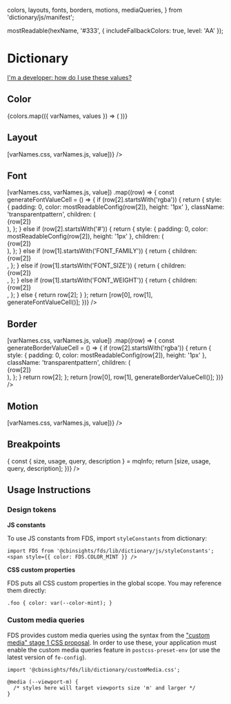   colors,
  layouts,
  fonts,
  borders,
  motions,
  mediaQueries,
} from 'dictionary/js/manifest';

  mostReadable(hexName, '#333', { includeFallbackColors: true, level: 'AA' });

<Meta title="Design Tokens/Dictionary" />

# Dictionary

[I'm a developer: how do I use these values?](#usage-instructions)

## Color

<Story name="Color">
  <ColorSwatchWrapper>
    {colors.map(({ varNames, values }) => (
      <ColorSwatch
        name={varNames.human}
        hex={values.hex}
        cssVar={varNames.css}
        jsVar={varNames.js}
      />
    ))}
  </ColorSwatchWrapper>
</Story>

## Layout

<Story name="Layout">
  <TableLayout
    shrinkLastColumn
    headers={['CSS VAR', 'JS VAR', 'VALUE']}
    rows={layouts.map(({ varNames, value }) => [varNames.css, varNames.js, value])}
  />
</Story>

## Font

<Story name="Font">
  <TableLayout
    shrinkLastColumn
    headers={['CSS VAR', 'JS VAR', 'VALUE']}
    rows={fonts
      .map(({ varNames, value }) => [varNames.css, varNames.js, value])
      .map((row) => {
        const generateFontValueCell = () => {
          if (row[2].startsWith('rgba')) {
            return {
              style: { padding: 0, color: mostReadableConfig(row[2]), height: '1px' },
              className: 'transparentpattern',
              children: (
                <div
                  style={{
                    height: '100%',
                    padding: '16px',
                    cursor: 'pointer',
                    backgroundColor: row[2],
                  }}
                >
                  {row[2]}
                </div>
              ),
            };
          } else if (row[2].startsWith('#')) {
            return {
              style: { padding: 0, color: mostReadableConfig(row[2]), height: '1px' },
              children: (
                <div
                  style={{
                    height: '100%',
                    padding: '16px',
                    cursor: 'pointer',
                    backgroundColor: row[2],
                  }}
                >
                  {row[2]}
                </div>
              ),
            };
          } else if (row[1].startsWith('FONT_FAMILY')) {
            return {
              children: <div style={{ fontFamily: row[2] }}>{row[2]}</div>,
            };
          } else if (row[1].startsWith('FONT_SIZE')) {
            return {
              children: <div style={{ fontSize: row[2] }}>{row[2]}</div>,
            };
          } else if (row[1].startsWith('FONT_WEIGHT')) {
            return {
              children: <div style={{ fontWeight: row[2] }}>{row[2]}</div>,
            };
          } else {
            return row[2];
          }
        };
        return [row[0], row[1], generateFontValueCell()];
      })}
  />
</Story>

## Border

<Story name="Border">
  <TableLayout
    shrinkLastColumn
    headers={['CSS VAR', 'JS VAR', 'VALUE']}
    rows={borders
      .map(({ varNames, value }) => [varNames.css, varNames.js, value])
      .map((row) => {
        const generateBorderValueCell = () => {
          if (row[2].startsWith('rgba')) {
            return {
              style: { padding: 0, color: mostReadableConfig(row[2]), height: '1px' },
              className: 'transparentpattern',
              children: (
                <div
                  style={{
                    height: '100%',
                    padding: '16px',
                    cursor: 'pointer',
                    backgroundColor: row[2],
                  }}
                >
                  {row[2]}
                </div>
              ),
            };
          }
          return row[2];
        };
        return [row[0], row[1], generateBorderValueCell()];
      })}
  />
</Story>

## Motion

<Story name="Motion">
  <TableLayout
    shrinkLastColumn
    headers={['CSS VAR', 'JS VAR', 'VALUE']}
    rows={motions.map(({ varNames, value }) => [varNames.css, varNames.js, value])}
  />
</Story>

## Breakpoints

<Story name="Breakpoints">
  <TableLayout
    headers={['SIZE', 'USAGE', 'MQ VALUE', 'DESCRIPTION']}
    rows={mediaQueries.map(({ mqInfo }) => {
      const { size, usage, query, description } = mqInfo;
      return [size, usage, query, description];
    })}
  />
</Story>

## Usage Instructions

### Design tokens

**JS constants**

To use JS constants from FDS, import `styleConstants` from dictionary:

```
import FDS from '@cbinsights/fds/lib/dictionary/js/styleConstants';
<span style={{ color: FDS.COLOR_MINT }} />
```

**CSS custom properties**

FDS puts all CSS custom properties in the global scope. You may reference them directly:

```
.foo { color: var(--color-mint); }
```

### Custom media queries

FDS provides custom media queries using the syntax from the ["custom media" stage 1 CSS proposal](https://cssdb.org/#custom-media-queries).
In order to use these, your application must enable the custom media queries feature in `postcss-preset-env` (or
use the latest version of `fe-config`).

```
import '@cbinsights/fds/lib/dictionary/customMedia.css';

@media (--viewport-m) {
  /* styles here will target viewports size 'm' and larger */
}
```
